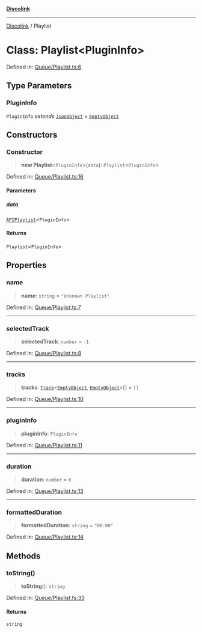 [**Discolink**](../README.md)

***

[Discolink](../globals.md) / Playlist

# Class: Playlist\<PluginInfo\>

Defined in: [Queue/Playlist.ts:6](https://github.com/Archayu/discolink/blob/ddfd70ea55cc6996bf3567765f64fb3824cd3f79/src/Queue/Playlist.ts#L6)

## Type Parameters

### PluginInfo

`PluginInfo` *extends* [`JsonObject`](../type-aliases/JsonObject.md) = [`EmptyObject`](../type-aliases/EmptyObject.md)

## Constructors

### Constructor

> **new Playlist**\<`PluginInfo`\>(`data`): `Playlist`\<`PluginInfo`\>

Defined in: [Queue/Playlist.ts:16](https://github.com/Archayu/discolink/blob/ddfd70ea55cc6996bf3567765f64fb3824cd3f79/src/Queue/Playlist.ts#L16)

#### Parameters

##### data

[`APIPlaylist`](../interfaces/APIPlaylist.md)\<`PluginInfo`\>

#### Returns

`Playlist`\<`PluginInfo`\>

## Properties

### name

> **name**: `string` = `"Unknown Playlist"`

Defined in: [Queue/Playlist.ts:7](https://github.com/Archayu/discolink/blob/ddfd70ea55cc6996bf3567765f64fb3824cd3f79/src/Queue/Playlist.ts#L7)

***

### selectedTrack

> **selectedTrack**: `number` = `-1`

Defined in: [Queue/Playlist.ts:8](https://github.com/Archayu/discolink/blob/ddfd70ea55cc6996bf3567765f64fb3824cd3f79/src/Queue/Playlist.ts#L8)

***

### tracks

> **tracks**: [`Track`](Track.md)\<[`EmptyObject`](../type-aliases/EmptyObject.md), [`EmptyObject`](../type-aliases/EmptyObject.md)\>[] = `[]`

Defined in: [Queue/Playlist.ts:10](https://github.com/Archayu/discolink/blob/ddfd70ea55cc6996bf3567765f64fb3824cd3f79/src/Queue/Playlist.ts#L10)

***

### pluginInfo

> **pluginInfo**: `PluginInfo`

Defined in: [Queue/Playlist.ts:11](https://github.com/Archayu/discolink/blob/ddfd70ea55cc6996bf3567765f64fb3824cd3f79/src/Queue/Playlist.ts#L11)

***

### duration

> **duration**: `number` = `0`

Defined in: [Queue/Playlist.ts:13](https://github.com/Archayu/discolink/blob/ddfd70ea55cc6996bf3567765f64fb3824cd3f79/src/Queue/Playlist.ts#L13)

***

### formattedDuration

> **formattedDuration**: `string` = `"00:00"`

Defined in: [Queue/Playlist.ts:14](https://github.com/Archayu/discolink/blob/ddfd70ea55cc6996bf3567765f64fb3824cd3f79/src/Queue/Playlist.ts#L14)

## Methods

### toString()

> **toString**(): `string`

Defined in: [Queue/Playlist.ts:33](https://github.com/Archayu/discolink/blob/ddfd70ea55cc6996bf3567765f64fb3824cd3f79/src/Queue/Playlist.ts#L33)

#### Returns

`string`
